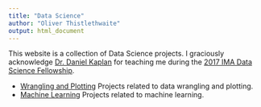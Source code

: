 ```yaml
---
title: "Data Science"
author: "Oliver Thistlethwaite"
output: html_document
---
```


This website is a collection of Data Science projects. I graciously acknowledge [Dr. Daniel Kaplan](https://www.macalester.edu/~kaplan/) for teaching me during the [2017 IMA Data Science Fellowship](https://www.ima.umn.edu/2016-2017/SW1.23-3.10.17#).

* [Wrangling and Plotting](wrangling.html) Projects related to data wrangling and plotting.
* [Machine Learning](learning.html) Projects related to machine learning.